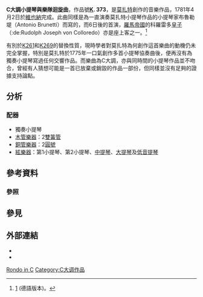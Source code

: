 '''C大調小提琴與樂隊迴旋曲'''，作品號'''[[克歇尔目录|K]]. 373'''，是[[莫扎特|莫扎特]]創作的音樂作品，1781年4月2日於[[維也納|維也納]]完成。此曲同樣是為一直演奏莫扎特小提琴作品的小提琴家布魯勒堤（Antonio Brunetti）而寫的，而6日後的首演，[[羅馬帝國|羅馬帝國]]的科羅雷多[[皇子|皇子]]（:de:Rudolph Joseph von Colloredo）亦是座上客之一。<ref>[http://dme.mozarteum.at/DME/nma/nma_cont.php?vsep=133&gen=edition&l=1&p1=-15] {{Wayback|url=http://dme.mozarteum.at/DME/nma/nma_cont.php?vsep=133&gen=edition&l=1&p1=-15 |date=20190924215620 }} (德語版本)。</ref>

有別於[[E大調慢板_(莫扎特)|K261]]和[[降B大調迴旋曲_(莫扎特)|K269]]的替換性質，現時學者對莫扎特為何創作這首樂曲的動機仍未完全掌握，特別是莫扎特於1775年一口氣創作多首小提琴協奏曲後，便再沒有為獨奏小提琴寫過任何交響作品。而樂曲為C大調，亦與同時間的小提琴作品並不吻合，曾經有人猜想可能是一首已放棄或銷毀的作品一部份，但同樣並沒有足夠的證據支持論點。

== 分析 ==
=== 配器 ===
* 獨奏小提琴
* [[木管樂器|木管樂器]]：2[[雙簧管|雙簧管]]
* [[銅管樂器|銅管樂器]]：2[[圓號|圓號]]
* [[絃樂器|絃樂器]]：第1小提琴、第2小提琴、[[中提琴|中提琴]]、[[大提琴|大提琴]]及[[低音提琴|低音提琴]]

== 參考資料 ==
=== 參照 ===
{{reflist}}

== 參見 ==
{{portal|古典音樂}}

== 外部連結 ==
* {{NMA|133|293|134|58}}
* {{IMSLP|work=Rondo in C major, K.373 (Mozart, Wolfgang Amadeus)}}

{{music-stub}}

{{莫扎特協奏曲}}

{{Authority control}}

[[Category:莫扎特小提琴协奏曲|Rondo in C]]
[[Category:C大调作品|Category:C大调作品]]